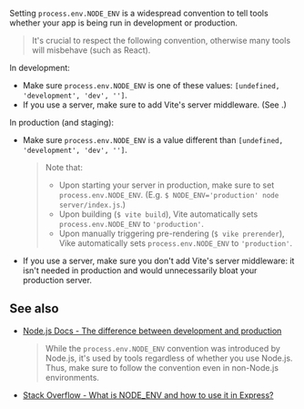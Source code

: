 
Setting `process.env.NODE_ENV` is a <Link href="#see-also">widespread convention</Link> to tell tools whether your app is being run in development or production.

> It's crucial to respect the following convention, otherwise many tools will misbehave (such as React).

In development:

- Make sure `process.env.NODE_ENV` is one of these values: `[undefined, 'development', 'dev', '']`.
- If you use a server, make sure to add Vite's server middleware. (See <Link href="/renderPage#usage" />.)

In production (and staging):

- Make sure `process.env.NODE_ENV` is a value different than `[undefined, 'development', 'dev', '']`.
  > Note that:
  > - Upon starting your server in production, make sure to set `process.env.NODE_ENV`. (E.g. `$ NODE_ENV='production' node server/index.js`.)
  > - Upon building (`$ vite build`), Vite automatically sets `process.env.NODE_ENV` to `'production'`.
  > - Upon manually triggering pre-rendering (<Link href="/command-prerender">`$ vike prerender`</Link>), Vike automatically sets `process.env.NODE_ENV` to `'production'`.
- If you use a server, make sure you don't add Vite's server middleware: it isn't needed in production and would unnecessarily bloat your production server.


## See also

 - [Node.js Docs - The difference between development and production](https://nodejs.org/en/learn/getting-started/nodejs-the-difference-between-development-and-production#:~:text=You%20can%20signal%20Node.js%20that%20you%20are%20running%20in%20production%20by%20setting%20the%20NODE_ENV%3Dproduction%20environment%20variable.)
   > While the `process.env.NODE_ENV` convention was introduced by Node.js, it's used by tools regardless of whether you use Node.js. Thus, make sure to follow the convention even in non-Node.js environments.
 - [Stack Overflow - What is NODE_ENV and how to use it in Express?](https://stackoverflow.com/questions/16978256/what-is-node-env-and-how-to-use-it-in-express/16979503#16979503:~:text=NODE_ENV%20specifically%20is%20used%20(by%20convention)%20to%20state%20whether%20a%20particular%20environment%20is%20a%20production%20or%20a%20development%20environment.)
